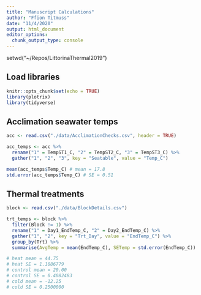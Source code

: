 ```yaml
---
title: "Manuscript Calculations"
author: "Ffion Titmuss"
date: "11/4/2020"
output: html_document
editor_options: 
  chunk_output_type: console
---
```


setwd("~/Repos/LittorinaThermal2019")

## Load libraries
```r
knitr::opts_chunk$set(echo = TRUE)
library(plotrix)
library(tidyverse)
```

## Acclimation seawater temps
```r
acc <- read.csv("./data/AcclimationChecks.csv", header = TRUE)

acc_temps <- acc %>%
  rename("1" = TempST1_C, "2" = TempST2_C, "3" = TempST3_C) %>%
  gather("1", "2", "3", key = "Seatable", value = "Temp_C")

mean(acc_temps$Temp_C) # mean = 17.8
std.error(acc_temps$Temp_C) # SE = 0.51
```

## Thermal treatments
```r
block <- read.csv("./data/BlockDetails.csv")

trt_temps <- block %>%
  filter(Block != 1) %>%
  rename("1" = Day1_EndTemp_C, "2" = Day2_EndTemp_C) %>%
  gather("1", "2", key = "Trt_Day", value = "EndTemp_C") %>%
  group_by(Trt) %>%
  summarise(AvgTemp = mean(EndTemp_C), SETemp = std.error(EndTemp_C))

# heat mean = 44.75
# heat SE = 1.1086779
# control mean = 20.00
# control SE = 0.4082483
# cold mean = -12.25
# cold SE = 0.2500000
```